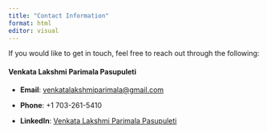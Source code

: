 ```yaml
---
title: "Contact Information"
format: html
editor: visual
---
```


If you would like to get in touch, feel free to reach out through the following:

#### Venkata Lakshmi Parimala Pasupuleti

-   **Email**: [venkatalakshmiparimala\@gmail.com](mailto:venkatalakshmiparimala@gmail.com)

-   **Phone**: +1 703-261-5410

-   **LinkedIn**: [Venkata Lakshmi Parimala Pasupuleti](https://www.linkedin.com/in/venkata-lakshmi-parimala-pasupuleti/)
